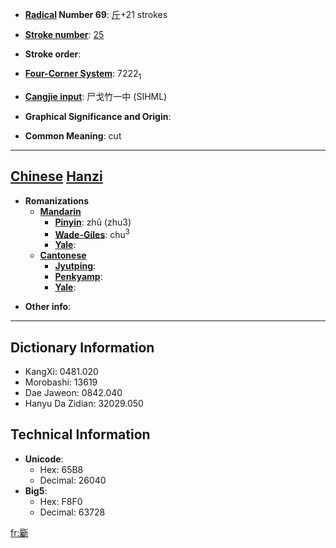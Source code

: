 * '''[[Wiktionary:Chinese radical index| Radical]] Number 69''': [[Wiktionary:Chinese radical index 斤|斤]]+21 strokes

* '''[[Wiktionary:Chinese total strokes index|Stroke number]]''': [[Wiktionary:Chinese total strokes index 25|25]]

* '''Stroke order''': 

* '''[[Wiktionary:Chinese four corner index|Four-Corner System]]''': 7222<sub>1</sub>

* '''[[Wiktionary:Chinese Cangjie index|Cangjie input]]''': 尸戈竹一中 (SIHML)

* '''Graphical Significance and Origin''': 

* '''Common Meaning''': cut

----

== [[Chinese]] [[Hanzi]] ==

* '''Romanizations'''
** '''[[Mandarin]]'''
*** '''[[Pinyin]]''': zhǔ (zhu3)
*** '''[[Wade-Giles]]''': chu<sup>3</sup>
*** '''[[Yale]]''': 
** '''[[Cantonese]]'''
*** '''[[Jyutping]]''':
*** '''[[Penkyamp]]''': 
*** '''[[Yale]]''': 

* '''Other info''': 

----

== Dictionary Information ==

* KangXi: 0481.020
* Morobashi: 13619
* Dae Jaweon: 0842.040
* Hanyu Da Zidian: 32029.050

== Technical Information ==

* '''Unicode''':
** Hex: 65B8
** Decimal: 26040
* '''Big5''':
** Hex: F8F0
** Decimal: 63728

[[fr:斸]]